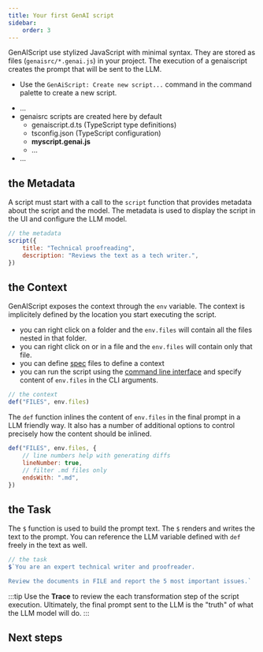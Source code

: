 ```yaml
---
title: Your first GenAI script
sidebar:
    order: 3
---
```


GenAIScript use stylized JavaScript with minimal syntax. 
They are stored as files (`genaisrc/*.genai.js`) in your project.
The execution of a genaiscript creates the prompt that will be sent to the LLM.

- Use the `GenAiScript: Create new script...` command in the command palette to create a new script.

<FileTree>

- …
- genaisrc scripts are created here by default
  - genaiscript.d.ts (TypeScript type definitions)
  - tsconfig.json (TypeScript configuration)
  - **myscript.genai.js**
  - …
- …

</FileTree>

## the Metadata

A script must start with a call to the `script` function that provides metadata about the script
and the model. The metadata is used to display the script in the UI and configure the LLM model.

```js title="myscript.genai.js"
// the metadata
script({
    title: "Technical proofreading",
    description: "Reviews the text as a tech writer.",
})
```

## the Context

GenAIScript exposes the context through the `env` variable. The context is implicitely defined by the location you start executing the script.

-   you can right click on a folder and the `env.files` will contain all the files nested in that folder.
-   you can right click on or in a file and the `env.files` will contain only that file.
-   you can define [spec](/genaisrc/reference/spec) files to define a context
-   you can run the script using the [command line interface](/genaisrc/reference/cli) and specify content of `env.files` in the CLI arguments.

```js
// the context
def("FILES", env.files)
```

The `def` function inlines the content of `env.files` in the final prompt in a LLM friendly way. It also has a number of additional options to control precisely how the content should be inlined.

```js
def("FILES", env.files, {
    // line numbers help with generating diffs
    lineNumber: true,
    // filter .md files only
    endsWith: ".md",
})
```

## the Task

The `$` function is used to build the prompt text. The `$` renders and writes the text to the prompt. You can reference the LLM variable defined with `def` freely in the text as well.

```js
// the task
$`You are an expert technical writer and proofreader.

Review the documents in FILE and report the 5 most important issues.`
```

:::tip
Use the **Trace** to review the each transformation step of the script execution. Ultimately,
the final prompt sent to the LLM is the "truth" of what the LLM model will do.
:::

## Next steps